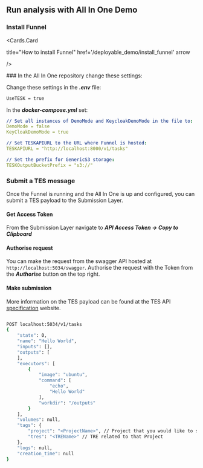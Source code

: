 
## Run analysis with All In One Demo
<Steps>

### Install Funnel

<Cards>

<Cards.Card 

title="How to install Funnel"
  href='/deployable_demo/install_funnel'
  arrow
 
/>

</Cards>
### In the All In One repository change these settings:

Change these settings in the **_.env_** file:

```bash copy filename=".env"
UseTESK = true
```

In the **_docker-compose.yml_** set:

```yaml copy filename="docker-compose.yml"
// Set all instances of DemoMode and KeycloakDemoMode in the file to:
DemoMode = false
KeyCloakDemoMode = true

// Set TESKAPIURL to the URL where Funnel is hosted:
TESKAPIURL = "http://localhost:8000/v1/tasks"

// Set the prefix for GenericS3 storage:
TESKOutputBucketPrefix = "s3://" 
```
</Steps>

### Submit a TES message

Once the Funnel is running and the All In One is up and configured, you can submit a TES payload to the Submission Layer.

#### Get Access Token

From the Submission Layer navigate to **_API Access Token -> Copy to Clipboard_**

#### Authorise request

You can make the request from the swagger API hosted at `http://localhost:5034/swagger`.
Authorise the request with the Token from the **_Authorise_** button on the top right.

#### Make submission

More information on the TES payload can be found at the TES API [specification](https://ga4gh.github.io/task-execution-schemas/docs/#tag/TaskService/operation/CreateTask) website.

```bash copy

POST localhost:5034/v1/tasks
{
    "state": 0,
    "name": "Hello World",
    "inputs": [],
    "outputs": [
    ],
    "executors": [
        {
            "image": "ubuntu",
            "command": [
                "echo",
                "Hello World"
            ],
            "workdir": "/outputs"
        }
    ],
    "volumes": null,
    "tags": {
        "project": "<ProjectName>", // Project that you would like to submit to.
        "tres": "<TREName>" // TRE related to that Project
    },
    "logs": null,
    "creation_time": null
}

```


